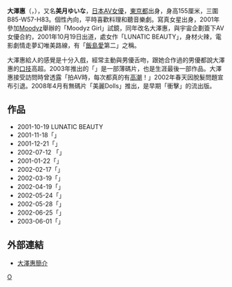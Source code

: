 {{AV女優|
|モデル名=大澤 恵
|ふりがな=おおさわ めぐみ
|別名=美月ゆいな
|愛称=
|生年=1980
|生月=6
|生日=15
|出身地={{JPN}}・[[東京都|東京都]]
|時点=
|身長=155
|体重=
|バスト=85
|ウエスト=57
|ヒップ=83
|カップ=
|股下=
|靴=
|身体備考=
|デビュー=
|血液型=B型
|ジャンル=[[色情片|色情片]]
|AV出演期間=2001年 -
|活動備考=
|他の活動=
|その他=
}}
'''大澤惠'''（{{lang-ja|大澤恵、おおさわ めぐみ}}，{{bd|1980年|6月15日|catIdx=O}}），又名'''美月ゆいな'''，[[日本|日本]][[AV女優|AV女優]]，[[東京都|東京都]]出身，身高155厘米，三圍B85-W57-H83。個性內向，平時喜歡料理和聽音樂劇。寫真女星出身，2001年參加[[Moodyz|Moodyz]]舉辦的「Moodyz Girl」試鏡，同年改名大澤惠，與宇宙企劃簽下AV女優合約，2001年10月19日出道，處女作「LUNATIC BEAUTY」，身材火辣，電影劇情走夢幻唯美路線，有「[[飯島愛|飯島愛]]第二」之稱。

大澤惠給人的感覺是十分入戲，經常主動與男優舌吻，跟她合作過的男優都說大澤惠的[[口交|口技]]高超。2003年推出的「{{lang|ja|狙われた看護婦}}」是一部薄碼片，也是生涯最後一部作品。大澤惠接受訪問時曾透露「拍AV時，每次都真的有[[性高潮|高潮]]！」2002年春天因脫髮問題宣布引退。2008年4月有無碼片「美麗Dolls」推出，是早期「衝擊」的流出版。

==作品==
*2001-10-19 LUNATIC BEAUTY
*2001-11-18「{{lang|ja|ラブチャット}}」 {{lang|en|(Love Chat)}}
*2001-12-21「{{lang|ja|純生デイト}}」 {{lang|en|(Pure Date)}}
*2002-07-12 「{{lang|ja|衝擊}}」{{lang|en|(No Control)}}
*2001-01-22「{{lang|ja|Be ultimate 究極の美を}}」 {{lang|en|(Be ultimate)}}
*2002-02-17「{{lang|ja|完全収録}}」 {{lang|en|(Complete Megumi)}}
*2002-03-19「{{lang|ja|Fの溺愛}}」 {{lang|en|(F's Love)}}
*2002-04-19「{{lang|ja|女尻}}」 {{lang|en|(Sexy Butt)}}
*2002-05-24「{{lang|ja|援して下さい}}」
*2002-05-28「{{lang|ja|本性}}」 {{lang|en|(True Nature)}}
*2002-06-25「{{lang|ja|原点}}」 {{lang|en|(Origin)}}
*2003-06-01「{{lang|ja|狙われた看護婦}}」 {{lang|en|(The Nurse Aimed At)}}

== 外部連結 ==
*[http://xcity.jp/avod/idol/detail/?id=2195 大澤惠簡介]

[[Category:日本AV女優|O]]